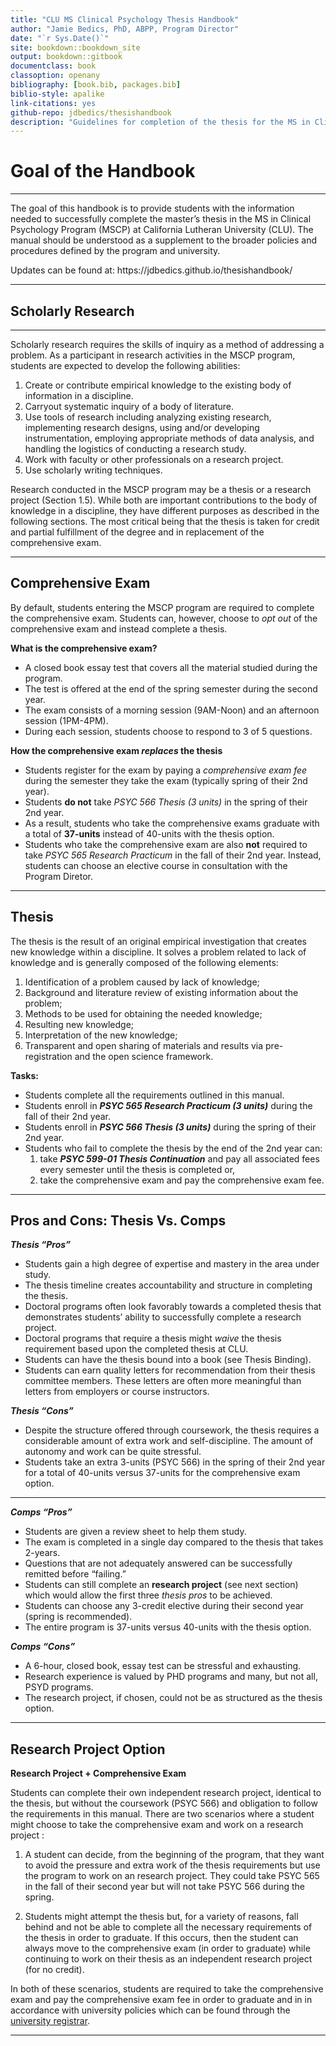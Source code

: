 ```yaml
--- 
title: "CLU MS Clinical Psychology Thesis Handbook"
author: "Jamie Bedics, PhD, ABPP, Program Director"
date: "`r Sys.Date()`"
site: bookdown::bookdown_site
output: bookdown::gitbook
documentclass: book
classoption: openany
bibliography: [book.bib, packages.bib]
biblio-style: apalike
link-citations: yes
github-repo: jdbedics/thesishandbook
description: "Guidelines for completion of the thesis for the MS in Clinical Psychology Program at CLU."
---
```


# Goal of the Handbook {#goal}

___

The goal of this handbook is to provide students with the information needed to successfully complete the master's thesis in the MS in Clinical Psychology Program (MSCP) at California Lutheran University (CLU). The manual should be understood as a supplement to the broader policies and procedures defined by the program and university. 

Updates can be found at: https://jdbedics.github.io/thesishandbook/

___

## Scholarly Research

___

Scholarly research requires the skills of inquiry as a method of addressing a problem. As a participant in research activities in the MSCP program, students are expected to develop the following abilities:

  1. Create or contribute empirical knowledge to the existing body of information in a discipline.
  2. Carryout systematic inquiry of a body of literature.
  3. Use tools of research including analyzing existing research, implementing research designs, using and/or developing instrumentation, employing appropriate methods of data analysis, and handling the logistics of conducting a research study.
  4. Work with faculty or other professionals on a research project.
  5. Use scholarly writing techniques.

Research conducted in the MSCP program may be a thesis or a research project (Section 1.5). While both are important contributions to the body of knowledge in a discipline, they have different purposes as described in the following sections.  The most critical being that the thesis is taken for credit and partial fulfillment of the degree and in replacement of the comprehensive exam. 


___

## Comprehensive Exam


By default, students entering the MSCP program are required to complete the comprehensive exam.  Students can, however, choose to _opt out_ of the comprehensive exam and instead complete a thesis.

**What is the comprehensive exam?**

  * A closed book essay test that covers all the material studied during the program.  
  * The test is offered at the end of the spring semester during the second year. 
  * The exam consists of a morning session (9AM-Noon) and an afternoon session (1PM-4PM).
  * During each session, students choose to respond to 3 of 5 questions.
  
  
**How the comprehensive exam *replaces* the thesis**
    
  * Students register for the exam by paying a *comprehensive exam fee* during the semester they take the exam (typically spring of their 2nd year).
  * Students **do not** take *PSYC 566 Thesis (3 units)* in the spring of their 2nd year.  
  * As a result, students who take the comprehensive exams graduate with a total of **37-units** 
    instead of 40-units with the thesis option.
  * Students who take the comprehensive exam are also **not** required to take *PSYC 565 Research Practicum* in the fall of their 2nd year.  Instead, students can choose an elective course in consultation with the Program Diretor. 

  

___

## Thesis

The thesis is the result of an original empirical investigation that creates new knowledge within a discipline. It solves a problem related to lack of knowledge and is generally composed of the following elements:

  1. Identification of a problem caused by lack of knowledge;
  2. Background and literature review of existing information about the problem; 
  3. Methods to be used for obtaining the needed knowledge;
  4. Resulting new knowledge;
  5. Interpretation of the new knowledge;
  6. Transparent and open sharing of materials and results via pre-registration and the open science framework.

**Tasks:**

  * Students complete all the requirements outlined in this manual.
  * Students enroll in ***PSYC 565 Research Practicum (3 units)*** during the fall of their 2nd year.
  * Students enroll in ***PSYC 566 Thesis (3 units)*** during the spring of their 2nd year.
  * Students who fail to complete the thesis by the end of the 2nd year can:
    1. take ***PSYC 599-01 Thesis Continuation*** and pay all associated fees every semester until the thesis is completed or,
    2. take the comprehensive exam and pay the comprehensive exam fee.

___

## Pros and Cons: Thesis Vs. Comps

***Thesis "Pros"***
  
  * Students gain a high degree of expertise and mastery in the area under study.
  * The thesis timeline creates accountability and structure in completing the thesis.
  * Doctoral programs often look favorably towards a completed thesis that demonstrates students' ability to successfully complete a research project.
  * Doctoral programs that require a thesis might *waive* the thesis requirement based upon the completed thesis at CLU.
  * Students can have the thesis bound into a book (see Thesis Binding).
  * Students can earn quality letters for recommendation from their thesis committee members. These letters are often more meaningful than letters from employers or course instructors. 

***Thesis "Cons"***
  
  * Despite the structure offered through coursework, the thesis requires a considerable amount of extra work and self-discipline. The amount of autonomy and work can be quite stressful.
  * Students take an extra 3-units (PSYC 566) in the spring of their 2nd year for a total of 40-units versus 37-units for the comprehensive exam option. 

___

  
***Comps "Pros"***
  
  * Students are given a review sheet to help them study.
  * The exam is completed in a single day compared to the thesis that takes 2-years.
  * Questions that are not adequately answered can be successfully remitted before "failing."
  * Students can still complete an **research project** (see next section) which would allow the first three *thesis pros* to be achieved.
  * Students can choose any 3-credit elective during their second year (spring is recommended).
  * The entire program is 37-units versus 40-units with the thesis option.
  
***Comps "Cons"***
 
  * A 6-hour, closed book, essay test can be stressful and exhausting.
  * Research experience is valued by PHD programs and many, but not all, PSYD programs.
  * The research project, if chosen, could not be as structured as the thesis option.
  
___

## Research Project Option

**Research Project + Comprehensive Exam** 

Students can complete their own independent research project, identical to the thesis, but without the coursework (PSYC 566) and obligation to follow the requirements in this manual.  There are two scenarios where a student might choose to take the comprehensive exam and work on a research project :

  1. A student can decide, from the beginning of the program, that they want to avoid the pressure and extra work of the thesis requirements but use the program to work on an research project.  They could take PSYC 565 in the fall of their second year but will not take PSYC 566 during the spring.
  
  2. Students might attempt the thesis but, for a variety of reasons, fall behind and not be able to complete all the necessary requirements of the thesis in order to graduate. If this occurs, then the student can always move to the comprehensive exam (in order to graduate) while continuing to work on their thesis as an independent research project (for no credit).  
    
In both of these scenarios, students are required to take the comprehensive exam and pay the comprehensive exam fee in order to graduate and in in accordance with university policies which can be found through the [university registrar](https://www.callutheran.edu/students/registrar/).  

___

